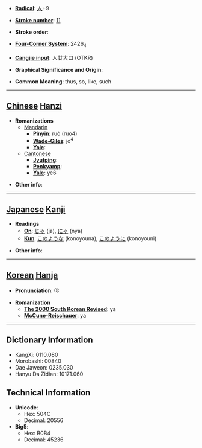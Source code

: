 * '''[[Wiktionary:Chinese radical index| Radical]]''': [[Wiktionary:Chinese radical index 人|人]]+9

* '''[[Wiktionary:Chinese total strokes index|Stroke number]]''': [[Wiktionary:Chinese total strokes index 11|11]]

* '''Stroke order''': 

* '''[[Wiktionary:Chinese four corner index|Four-Corner System]]''': 2426<sub>4</sub>

* '''[[Wiktionary:Chinese Cangjie index|Cangjie input]]''': 人廿大口 (OTKR)

* '''Graphical Significance and Origin''': 

* '''Common Meaning''': thus, so, like, such

----

== [[Chinese]] [[Hanzi]] ==

* '''Romanizations'''
** [[Mandarin]]
*** '''[[Pinyin]]''': ruò (ruo4)
*** '''[[Wade-Giles]]''': jo<sup>4</sup>
*** '''[[Yale]]''': 
**[[Cantonese]]
***'''[[Jyutping]]''':
***'''[[Penkyamp]]''': 
***'''[[Yale]]''': ye6

* '''Other info''': 

----

== [[Japanese]] [[Kanji]] ==

* '''Readings'''
** '''[[On]]''': [[じゃ]] (ja), [[にゃ]] (nya)
** '''[[Kun]]''': [[このような]] (konoyouna), [[このように]] (konoyouni)

* '''Other info''':  

----

== [[Korean]] [[Hanja]] ==

* '''Pronunciation''': 야

* '''Romanization'''
** '''[[The 2000 South Korean Revised Romanization|The 2000 South Korean Revised]]''': ya
** '''[[McCune-Reischauer]]''': ya

----

== Dictionary Information ==

* KangXi: 0110.080
* Morobashi: 00840
* Dae Jaweon: 0235.030
* Hanyu Da Zidian: 10171.060

== Technical Information ==

* '''Unicode''':
** Hex: 504C
** Decimal: 20556
* '''Big5''':
** Hex: B0B4
** Decimal: 45236